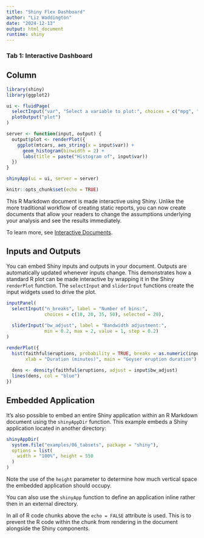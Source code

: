 ```yaml
---
title: "Shiny Flex Dashboard"
author: "Liz Waddington"
date: "2024-12-13"
output: html_document
runtime: shiny
---
```


### Tab 1: Interactive Dashboard
Column {data-width=650}
-------------------------------------
```r
library(shiny)
library(ggplot2)
```
```r
ui <- fluidPage(
  selectInput("var", "Select a variable to plot:", choices = c("mpg", "hp", "wt")),
  plotOutput("plot")
)

server <- function(input, output) {
  output$plot <- renderPlot({
    ggplot(mtcars, aes_string(x = input$var)) +
      geom_histogram(binwidth = 2) +
      labs(title = paste("Histogram of", input$var))
  })
}

shinyApp(ui = ui, server = server)
```


```r
knitr::opts_chunk$set(echo = TRUE)
```

This R Markdown document is made interactive using Shiny. Unlike the more traditional workflow of creating static reports, you can now create documents that allow your readers to change the assumptions underlying your analysis and see the results immediately. 

To learn more, see [Interactive Documents](http://rmarkdown.rstudio.com/authoring_shiny.html).

## Inputs and Outputs

You can embed Shiny inputs and outputs in your document. Outputs are automatically updated whenever inputs change.  This demonstrates how a standard R plot can be made interactive by wrapping it in the Shiny `renderPlot` function. The `selectInput` and `sliderInput` functions create the input widgets used to drive the plot.

```r
inputPanel(
  selectInput("n_breaks", label = "Number of bins:",
              choices = c(10, 20, 35, 50), selected = 20),
  
  sliderInput("bw_adjust", label = "Bandwidth adjustment:",
              min = 0.2, max = 2, value = 1, step = 0.2)
)

renderPlot({
  hist(faithful$eruptions, probability = TRUE, breaks = as.numeric(input$n_breaks),
       xlab = "Duration (minutes)", main = "Geyser eruption duration")
  
  dens <- density(faithful$eruptions, adjust = input$bw_adjust)
  lines(dens, col = "blue")
})
```

## Embedded Application

It's also possible to embed an entire Shiny application within an R Markdown document using the `shinyAppDir` function. This example embeds a Shiny application located in another directory:

```r
shinyAppDir(
  system.file("examples/06_tabsets", package = "shiny"),
  options = list(
    width = "100%", height = 550
  )
)
```

Note the use of the `height` parameter to determine how much vertical space the embedded application should occupy.

You can also use the `shinyApp` function to define an application inline rather then in an external directory.

In all of R code chunks above the `echo = FALSE` attribute is used. This is to prevent the R code within the chunk from rendering in the document alongside the Shiny components.



